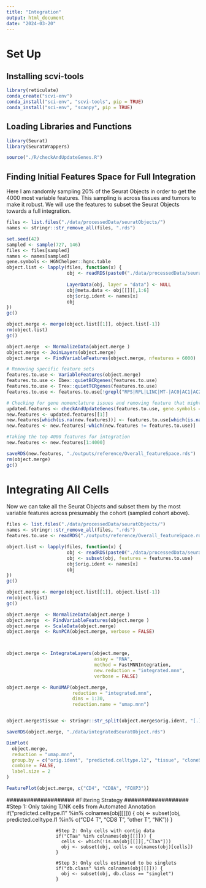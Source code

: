 ```yaml
---
title: "Integration"
output: html_document
date: "2024-03-20"
---
```


# Set Up

## Installing scvi-tools

```r
library(reticulate)
conda_create("scvi-env")
conda_install("sci-env", "scvi-tools", pip = TRUE)
conda_install("sci-env", "scanpy", pip = TRUE)
```

## Loading Libraries and Functions

```r
library(Seurat)
library(SeuratWrappers)

source("./R/checkAndUpdateGenes.R")
```

## Finding Initial Features Space for Full Integration

Here I am randomly sampling 20% of the Seurat Objects in order to get the 4000 most variable features. This sampling is across tissues and tumors to make it robust. We will use the features to subset the Seurat Objects towards a full integration.

```r

files <- list.files("./data/processedData/seuratObjects/")
names <- stringr::str_remove_all(files, ".rds")

set.seed(42)
sampled <- sample(727, 146)
files <- files[sampled]
names <- names[sampled]
gene.symbols <- HGNChelper::hgnc.table
object.list <- lapply(files, function(x) {
                      obj <- readRDS(paste0("./data/processedData/seuratObjects/", x))
                      
                      LayerData(obj, layer = "data") <- NULL
                      obj@meta.data <- obj[[]][,1:6]
                      obj$orig.ident <- names[x]
                      obj
})
gc()

object.merge <- merge(object.list[[1]], object.list[-1])
rm(object.list)
gc()

object.merge  <- NormalizeData(object.merge )
object.merge <- JoinLayers(object.merge)
object.merge  <- FindVariableFeatures(object.merge, nfeatures = 6000)

# Removing specific feature sets
features.to.use <- VariableFeatures(object.merge)
features.to.use <- Ibex::quietBCRgenes(features.to.use)
features.to.use <- Trex::quietTCRgenes(features.to.use)
features.to.use <- features.to.use[!grepl("RPS|RPL|LINC|MT-|AC0|AC1|AC2|RP11-|MIR|HB|IGHV", features.to.use)]

# Checking for gene nomenclature issues and removing feature that might be confounding
updated.features <- checkAndUpdateGenes(features.to.use, gene.symbols = gene.symbols)
new.features <- updated.features[[1]]
new.features[which(is.na(new.features))] <- features.to.use[which(is.na(new.features))]
new.features <- new.features[-which(new.features != features.to.use)]

#Taking the top 4000 features for integration
new.features <- new.features[1:4000]

saveRDS(new.features, "./outputs/reference/Overall_featureSpace.rds")
rm(object.merge)
gc()
```

# Integrating All Cells

Now we can take all the Seurat Objects and subset them by the most variable features across presumably the cohort (sampled cohort above).

```r
files <- list.files("./data/processedData/seuratObjects/")
names <- stringr::str_remove_all(files, ".rds")
features.to.use <- readRDS("./outputs/reference/Overall_featureSpace.rds")

object.list <- lapply(files, function(x) {
                      obj <- readRDS(paste0("./data/processedData/seuratObjects/", x))
                      obj <- subset(obj, features = features.to.use)
                      obj$orig.ident <- names[x]
                      obj
})
gc()

object.merge <- merge(object.list[[1]], object.list[-1])
rm(object.list)
gc()

object.merge  <- NormalizeData(object.merge )
object.merge  <- FindVariableFeatures(object.merge )
object.merge  <- ScaleData(object.merge)
object.merge  <- RunPCA(object.merge, verbose = FALSE)



object.merge <- IntegrateLayers(object.merge,
                                assay = "RNA",
                                method = FastMNNIntegration,
                                new.reduction = "integrated.mnn",
                                verbose = FALSE)

object.merge <- RunUMAP(object.merge, 
                        reduction = "integrated.mnn", 
                        dims = 1:30, 
                        reduction.name = "umap.mnn") 


object.merge$tissue <- stringr::str_split(object.merge$orig.ident, "[.]", simplify = TRUE)[,2]

saveRDS(object.merge, "./data/integratedSeuratObject.rds")

DimPlot(
  object.merge,
  reduction = "umap.mnn",
  group.by = c("orig.ident", "predicted.celltype.l2", "tissue", "cloneSize"),
  combine = FALSE, 
  label.size = 2
)

FeaturePlot(object.merge, c("CD4", "CD8A", "FOXP3"))


```

 ####################
                      #Filtering Strategy
                      ###################
                      #Step 1: Only taking T/NK cells from Automated Annotation
                      if("predicted.celltype.l1" %in% colnames(obj[[]])) {
                        obj <- subset(obj, predicted.celltype.l1 %in% c("CD4 T", "CD8 T", "other T", "NK"))
                      } 
                      
                      #Step 2: Only cells with contig data
                      if("CTaa" %in% colnames(obj[[]])) {
                        cells <- which(!is.na(obj[[]][,"CTaa"]))
                        obj <- subset(obj, cells = colnames(obj)[cells])
                      }
                      
                      #Step 3: Only cells estimated to be singlets
                      if("db.class" %in% colnames(obj[[]])) {
                        obj <- subset(obj, db.class == "singlet")
                      }

